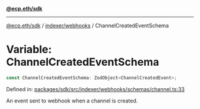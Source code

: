 [**@ecp.eth/sdk**](../../../index.mdx)

***

[@ecp.eth/sdk](/sdk-reference/index.mdx) / [indexer/webhooks](/sdk-reference/indexer/webhooks/index.mdx) / ChannelCreatedEventSchema

# Variable: ChannelCreatedEventSchema

```ts
const ChannelCreatedEventSchema: ZodObject<ChannelCreatedEvent>;
```

Defined in: [packages/sdk/src/indexer/webhooks/schemas/channel.ts:33](https://github.com/ecp-eth/comments-monorepo/blob/main/packages/sdk/src/indexer/webhooks/schemas/channel.ts#L33)

An event sent to webhook when a channel is created.
